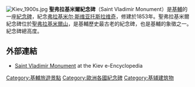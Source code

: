 [[File:Kiev_1900s.jpg|thumb]]
'''聖弗拉基米爾紀念碑'''（Saint Vladimir Monument）是[[基輔|基輔]]的一座[[紀念碑|紀念碑]]，紀念[[弗拉基米尔·斯维亚托斯拉维奇|弗拉基米尔·斯维亚托斯拉维奇]]，修建於1853年。聖弗拉基米爾紀念碑位於[[聖弗拉基米爾山|聖弗拉基米爾山]]，是基輔歷史最古老的紀念碑，也是基輔的象徵之一。 紀念碑總高度{{convert|20.4|m|abbr=on}}。

==外部連結==
* [http://wek.kiev.ua/uk/Володимиру_Великому_пам’ятник Saint Vladimir Monument] {{Wayback|url=http://wek.kiev.ua/uk/%D0%92%D0%BE%D0%BB%D0%BE%D0%B4%D0%B8%D0%BC%D0%B8%D1%80%D1%83_%D0%92%D0%B5%D0%BB%D0%B8%D0%BA%D0%BE%D0%BC%D1%83_%D0%BF%D0%B0%D0%BC%E2%80%99%D1%8F%D1%82%D0%BD%D0%B8%D0%BA |date=20200206215409 }} at the Kiev e-Encyclopedia
{{coord|50.4564|N|30.5263|E|source:wikidata|display=title}}

[[Category:基輔旅遊景點|Category:基輔旅遊景點]]
[[Category:歐洲各國紀念碑|Category:歐洲各國紀念碑]]
[[Category:基辅建筑物|Category:基辅建筑物]]